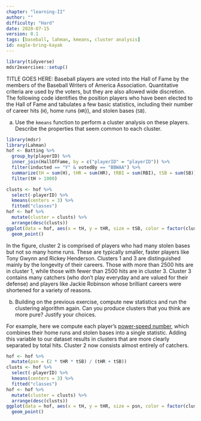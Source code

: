 ```yaml
---
chapter: "learning-II"
author: ""
difficulty: "Hard"
date: 2020-07-15 
version: 0.1
tags: [baseball, lahman, kmeans, cluster analysis]
id: eagle-bring-kayak
---
```


```r
library(tidyverse)
mdsr2exercises::setup()
```

TITLE GOES HERE: Baseball players are voted into the Hall of Fame by the members of the Baseball Writers of America Association. Quantitative criteria are used by the voters, but they are also allowed wide discretion. The following code identifies the position players who have been elected to the Hall of Fame and tabulates a few basic statistics, including their number of career hits (`H`), home runs (`HR`}), and stolen bases (`SB`). 

a. Use the `kmeans` function to perform a cluster analysis on these players. Describe the properties that seem common to each cluster. 

```r
library(mdsr)
library(Lahman)
hof <- Batting %>%
  group_by(playerID) %>%
  inner_join(HallOfFame, by = c("playerID" = "playerID")) %>%
  filter(inducted == "Y" & votedBy == "BBWAA") %>%
  summarize(tH = sum(H), tHR = sum(HR), tRBI = sum(RBI), tSB = sum(SB)) %>%
  filter(tH > 1000)
```
<!--begin-answer-->
```r
clusts <- hof %>%
  select(-playerID) %>%
  kmeans(centers = 3) %>%
  fitted("classes")
hof <- hof %>%
  mutate(cluster = clusts) %>%
  arrange(desc(clusts))
ggplot(data = hof, aes(x = tH, y = tHR, size = tSB, color = factor(cluster))) +
  geom_point()
```

In the figure, cluster 2 is comprised of players who had many stolen bases but not so many home runs. These are typically smaller, faster players like Tony Gwynn and Rickey Henderson. Clusters 1 and 3 are distinguished mainly by the longevity of their careers. Those with more than 2500 hits are in cluster 1, while those with fewer than 2500 hits are in cluster 3. Cluster 3 contains many catchers (who don't play everyday and are valued for their defense) and players like Jackie Robinson whose brilliant careers were shortened for a variety of reasons. 

<!--end-answer-->

b. Building on the previous exercise, compute new statistics and run the clustering algorithm again. Can you produce clusters that you think are more pure? Justify your choices. 

<!--begin-answer-->

For example, here we compute each player's [power-speed number](https://en.wikipedia.org/wiki/Power%E2%80%93speed_number), which combines their home runs and stolen bases into a single statistic. Adding this variable to our dataset results in clusters that are more clearly separated by total hits. Cluster 2 now consists almost entirely of catchers. 

```r
hof <- hof %>%
  mutate(psn = (2 * tHR * tSB) / (tHR + tSB))
clusts <- hof %>%
  select(-playerID) %>%
  kmeans(centers = 3) %>%
  fitted("classes")
hof <- hof %>%
  mutate(cluster = clusts) %>%
  arrange(desc(clusts))
ggplot(data = hof, aes(x = tH, y = tHR, size = psn, color = factor(cluster))) +
  geom_point()
```
<!--end-answer-->


